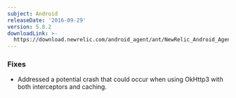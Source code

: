 ```yaml
---
subject: Android
releaseDate: '2016-09-29'
version: 5.8.2
downloadLink: >-
  https://download.newrelic.com/android_agent/ant/NewRelic_Android_Agent_5.8.2.zip
---
```


### Fixes

* Addressed a potential crash that could occur when using OkHttp3 with both interceptors and caching.
